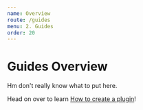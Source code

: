 ```yaml
---
name: Overview
route: /guides
menu: 2. Guides
order: 20
---
```


# Guides Overview
Hm don't really know what to put here.

Head on over to learn [How to create a plugin](/guides/create-plugin)!
